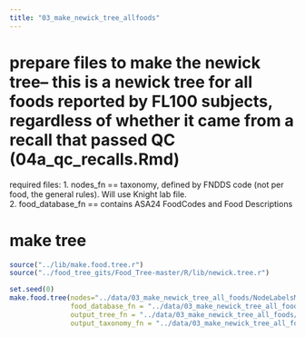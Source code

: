 ```yaml
---
title: "03_make_newick_tree_allfoods"
---
```


# prepare files to make the newick tree-- this is a newick tree for **all** foods reported by FL100 subjects, regardless of whether it came from a recall that passed QC (04a_qc_recalls.Rmd)

required files: 
1. nodes_fn == taxonomy, defined by FNDDS code (not per food, the general rules). Will use Knight lab file.   
2. food_database_fn == contains ASA24 FoodCodes and Food Descriptions   

# make tree

```r
source("../lib/make.food.tree.r")
source("../food_tree_gits/Food_Tree-master/R/lib/newick.tree.r")
```

```r
set.seed(0)
make.food.tree(nodes="../data/03_make_newick_tree_all_foods/NodeLabelsMCT.txt",
               food_database_fn = "../data/03_make_newick_tree_all_foods/fl100_final_all_foods.txt", 
               output_tree_fn = "../data/03_make_newick_tree_all_foods/fl100_newick_tree_all_foods.txt", 
               output_taxonomy_fn = "../data/03_make_newick_tree_all_foods/fl100_newick_taxonomy_all_foods.txt")
```


